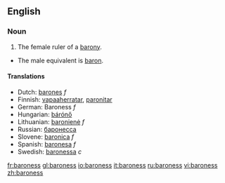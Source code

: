 ==English==
=== Noun ===
{{en-noun|es}}
#The female ruler of a [[barony]].
*The male equivalent is [[baron]].

==== Translations ====
*Dutch: [[barones]] ''f''
*Finnish: [[vapaaherratar]], [[paronitar]]
*German: Baroness ''f''
*Hungarian: [[bárónő]]
*Lithuanian: [[baronienė]] ''f''
*Russian: [[баронесса]]
*Slovene: [[baronica]] ''f''
*Spanish: [[baronesa]] ''f''
*Swedish: [[baronessa]] ''c''

[[fr:baroness]]
[[gl:baroness]]
[[io:baroness]]
[[it:baroness]]
[[ru:baroness]]
[[vi:baroness]]
[[zh:baroness]]